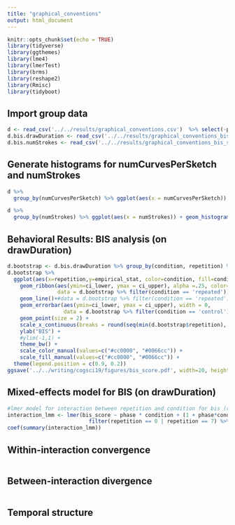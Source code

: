 ```yaml
---
title: "graphical_conventions"
output: html_document
---
```


```r
knitr::opts_chunk$set(echo = TRUE)
library(tidyverse)
library(ggthemes)
library(lme4)
library(lmerTest)
library(brms)
library(reshape2)
library(Rmisc)
library(tidyboot)
```

## Import group data

```r
d <- read_csv('../../results/graphical_conventions.csv')  %>% select(-png)
d.bis.drawDuration <- read_csv('../../results/graphical_conventions_bis_score_drawDuration.csv')  %>% select(-X1)
d.bis.numStrokes <- read_csv('../../results/graphical_conventions_bis_score_numStrokes.csv') %>% select(-X1)
```

## Generate histograms for numCurvesPerSketch and numStrokes 

```r
d %>% 
  group_by(numCurvesPerSketch) %>% ggplot(aes(x = numCurvesPerSketch)) + geom_histogram()
```

```r
d %>% 
  group_by(numStrokes) %>% ggplot(aes(x = numStrokes)) + geom_histogram()
```

## Behavioral Results: BIS analysis (on drawDuration)

```r
d.bootstrap <- d.bis.drawDuration %>% group_by(condition, repetition) %>% tidyboot_mean(column=bis_score)
d.bootstrap %>%
  ggplot(aes(x=repetition,y=empirical_stat, color=condition, fill=condition)) + 
    geom_ribbon(aes(ymin=ci_lower, ymax = ci_upper), alpha =.25, color=NA,
                data = d.bootstrap %>% filter(condition == 'repeated')) + # position = dodge, 
    geom_line()+#data = d.bootstrap %>% filter(condition == 'repeated')) + 
    geom_errorbar(aes(ymin=ci_lower, ymax = ci_upper), width = 0,
                  data = d.bootstrap %>% filter(condition == 'control')) + 
    geom_point(size = 2) + 
    scale_x_continuous(breaks = round(seq(min(d.bootstrap$repetition), max(d.bootstrap$repetition), by =1),1)) + 
    ylab("BIS") +
    #ylim(-1,1) +
    theme_bw() +
    scale_color_manual(values=c("#cc0000", "#0066cc")) + 
    scale_fill_manual(values=c("#cc0000", "#0066cc")) + 
  theme(legend.position = c(0.9, 0.2))
ggsave('../../writing/cogsci19/figures/bis_score.pdf', width=20, height = 15, units='cm')

```

## Mixed-effects model for BIS (on drawDuration)

```r
#lmer model for interaction between repetition and condition for bis (right syntax but doesn't converge)
interaction_lmm <- lmer(bis_score ~ phase * condition + (1 + phase*condition | gameID) + (1 + phase*condition | target), data = d.bis.drawDuration %>%
                          filter(repetition == 0 | repetition == 7) %>% mutate(phase = ifelse(repetition == 0, 'pre', 'post'))) 
coef(summary(interaction_lmm))
```

## Within-interaction convergence

```r


```

## Between-interaction divergence 

```r


```

## Temporal structure 

```r


```
